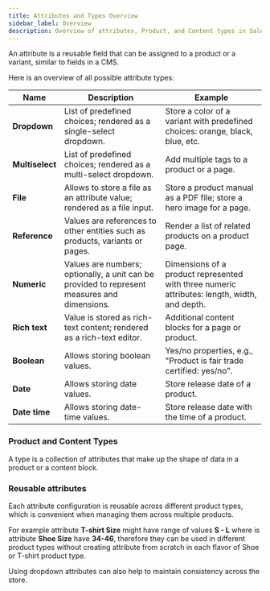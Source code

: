 ```yaml
---
title: Attributes and Types Overview
sidebar_label: Overview
description: Overview of attributes, Product, and Content types in Saleor.
---
```


An attribute is a reusable field that can be assigned to a product or a variant, similar to fields in a CMS.

Here is an overview of all possible attribute types:

| Name            | Description                                                                                  | Example                                                                                      |
| --------------- | -------------------------------------------------------------------------------------------- | -------------------------------------------------------------------------------------------- |
| **Dropdown**    | List of predefined choices; rendered as a single-select dropdown.                            | Store a color of a variant with predefined choices: orange, black, blue, etc.                |
| **Multiselect** | List of predefined choices; rendered as a multi-select dropdown.                             | Add multiple tags to a product or a page.                                                    |
| **File**        | Allows to store a file as an attribute value; rendered as a file input.                      | Store a product manual as a PDF file; store a hero image for a page.                         |
| **Reference**   | Values are references to other entities such as products, variants or pages.                 | Render a list of related products on a product page.                                         |
| **Numeric**     | Values are numbers; optionally, a unit can be provided to represent measures and dimensions. | Dimensions of a product represented with three numeric attributes: length, width, and depth. |
| **Rich text**   | Value is stored as rich-text content; rendered as a rich-text editor.                        | Additional content blocks for a page or product.                                             |
| **Boolean**     | Allows storing boolean values.                                                               | Yes/no properties, e.g., "Product is fair trade certified: yes/no".                          |
| **Date**        | Allows storing date values.                                                                  | Store release date of a product.                                                             |
| **Date time**   | Allows storing date-time values.                                                             | Store release date with the time of a product.                                               |

### Product and Content Types

A type is a collection of attributes that make up the shape of data in a product or a content block.

### Reusable attributes

Each attribute configuration is reusable across different product types, which is convenient when managing them across multiple products.

For example attribute **T-shirt Size** might have range of values **S - L** where is attribute **Shoe Size** have **34-46**, therefore they can be used in different product types without creating attribute from scratch in each flavor of Shoe or T-shirt product type.

Using dropdown attributes can also help to maintain consistency across the store.
